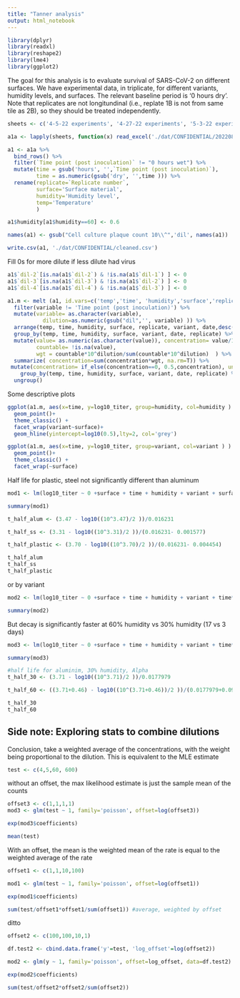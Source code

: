 ```yaml
---
title: "Tanner analysis"
output: html_notebook
---
```



```r
library(dplyr)
library(readxl)
library(reshape2)
library(lme4)
library(ggplot2)
```

The goal for this analysis is to evaluate survival of SARS-CoV-2 on different surfaces. We have experimental data, in triplicate, for different variants, humidity levels, and surfaces. The relevant baseline period is '0 hours dry'. Note that replicates are not longitundinal (i.e., replate 1B is not from same tile as 2B), so they should be treated independently.

```r

sheets <- c('4-5-22 experiments', '4-27-22 experiments', '5-3-22 experiments', '6-7-22 experiments', '6-15-22 experiments', '6-22-22 experiments' )

a1a <- lapply(sheets, function(x) read_excel('./dat/CONFIDENTIAL/20220803_Surface_Infectivity_Decay_study.xlsx', sheet=x) )

a1 <- a1a %>%
  bind_rows() %>%
  filter(`Time point (post inoculation)` != "0 hours wet") %>%
  mutate(time = gsub('hours', '',`Time point (post inoculation)`),
         time = as.numeric(gsub('dry', '',time ))) %>%
  rename(replicate=`Replicate number`,
         surface='Surface material',  
         humidity='Humidity level',
         temp='Temperature'
         )

a1$humidity[a1$humidity==60] <- 0.6

names(a1) <- gsub("Cell culture plaque count 10\\^",'dil', names(a1))

write.csv(a1, './dat/CONFIDENTIAL/cleaned.csv')

```

Fill 0s for more dilute if less dilute had virus
```r

a1$`dil-2`[is.na(a1$`dil-2`) & !is.na(a1$`dil-1`) ] <- 0
a1$`dil-3`[is.na(a1$`dil-3`) & !is.na(a1$`dil-2`) ] <- 0
a1$`dil-4`[is.na(a1$`dil-4`) & !is.na(a1$`dil-3`) ] <- 0

```


```r
a1.m <- melt (a1, id.vars=c('temp','time', 'humidity','surface','replicate','variant','date')) %>%
  filter(variable != 'Time point (post inoculation)') %>%
  mutate(variable= as.character(variable), 
           dilution=as.numeric(gsub("dil",'', variable) )) %>%
  arrange(temp, time, humidity, surface, replicate, variant, date,desc(dilution)) %>%
  group_by(temp, time, humidity, surface, variant, date, replicate) %>%
  mutate(value= as.numeric(as.character(value)), concentration= value/10^dilution, 
         countable= !is.na(value), 
         wgt = countable*10^dilution/sum(countable*10^dilution)  ) %>%
  summarize( concentration=sum(concentration*wgt, na.rm=T)) %>%
 mutate(concentration= if_else(concentration==0, 0.5,concentration), unique_replicate= cur_group_id(),log10_titer=log10(concentration), humidity=as.factor(humidity)) %>%
    group_by(temp, time, humidity, surface, variant, date, replicate) %>%
  ungroup()


```

Some descriptive plots
```r

ggplot(a1.m, aes(x=time, y=log10_titer, group=humidity, col=humidity ) ) +
  geom_point()+
  theme_classic() +
  facet_wrap(variant~surface)+
  geom_hline(yintercept=log10(0.5),lty=2, col='grey') 
```

```r
ggplot(a1.m, aes(x=time, y=log10_titer, group=variant, col=variant ) ) +
  geom_point()+
  theme_classic() +
  facet_wrap(~surface)
```

Half life for plastic, steel not significantly different than aluminum

```r

mod1 <- lm(log10_titer ~ 0 +surface + time + humidity + variant + surface*time, data=a1.m[a1.m$concentration>0.5,])  #+ (time|unique_replicate), data=a1.m)

summary(mod1)

t_half_alum <- (3.47 - log10((10^3.47)/2 ))/0.016231

t_half_ss <- (3.31 - log10((10^3.31)/2 ))/(0.016231- 0.001577)

t_half_plastic <- (3.70 - log10((10^3.70)/2 ))/(0.016231- 0.004454)

t_half_alum
t_half_ss
t_half_plastic

```


or by variant
```r

mod2 <- lm(log10_titer ~ 0 +surface + time + humidity + variant + time*variant, data=a1.m[a1.m$concentration>0.5,])  #+ (time|unique_replicate), data=a1.m)

summary(mod2)


```

But decay is significantly faster at 60% humidity vs 30% humidity (17 vs 3 days)
```r

mod3 <- lm(log10_titer ~ 0 +surface + time + humidity + variant + time*humidity, data=a1.m[a1.m$concentration>0.5,])  #+ (time|unique_replicate), data=a1.m)

summary(mod3)

#half life for aluminim, 30% humidity, Alpha
t_half_30 <- (3.71 - log10((10^3.71)/2 ))/0.0177979

t_half_60 <- ((3.71+0.46) - log10((10^(3.71+0.46))/2 ))/(0.0177979+0.0984324)

t_half_30
t_half_60
```






## Side note: Exploring stats to combine  dilutions

Conclusion, take a weighted average of the concentrations, with the weight being proportional to the dilution. This is equivalent to the MLE estimate

```r
test <- c(4,5,60, 600)

```

without an offset, the max likelihood estimate is just the sample mean of the counts

```r

offset3 <- c(1,1,1,1)
mod3 <- glm(test ~ 1, family='poisson', offset=log(offset3))

exp(mod3$coefficients)

mean(test)
```

With an offset, the mean is the weighted mean of the rate is equal to the weighted average of the rate

```r
offset1 <- c(1,1,10,100)

mod1 <- glm(test ~ 1, family='poisson', offset=log(offset1))

exp(mod1$coefficients)

sum(test/offset1*offset1/sum(offset1)) #average, weighted by offset
```

ditto
```r

offset2 <- c(100,100,10,1)

df.test2 <- cbind.data.frame('y'=test, 'log_offset'=log(offset2))

mod2 <- glm(y ~ 1, family='poisson', offset=log_offset, data=df.test2)

exp(mod2$coefficients)

sum(test/offset2*offset2/sum(offset2))


```



